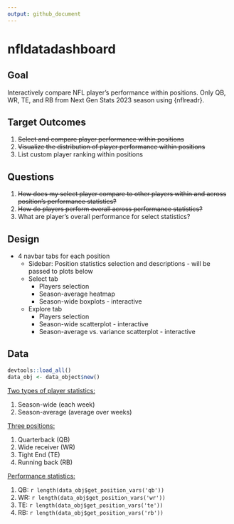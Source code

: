 ```yaml
---
output: github_document
---
```


<!-- README.md is generated from README.Rmd. Please edit that file -->

# nfldatadashboard

## Goal

Interactively compare NFL player's performance within positions. Only QB, WR, TE, and RB from Next Gen Stats 2023 season using {nflreadr}.

## Target Outcomes

1.  ~~Select and compare player performance within positions~~
2.  ~~Visualize the distribution of player performance within positions~~
3.  List custom player ranking within positions

## Questions

1.  ~~How does my select player compare to other players within and across position's performance statistics?~~
2.  ~~How do players perform overall across performance statistics?~~
3.  What are player's overall performance for select statistics?

## Design

-   4 navbar tabs for each position
    -   Sidebar: Position statistics selection and descriptions - will be passed to plots below
    -   Select tab
        -   Players selection
        -   Season-average heatmap
        -   Season-wide boxplots - interactive
    -   Explore tab
        -   Players selection
        -   Season-wide scatterplot - interactive
        -   Season-average vs. variance scatterplot - interactive

## Data

```r
devtools::load_all()
data_obj <- data_object$new()
```

[Two types of player statistics:]{.underline}

1.  Season-wide (each week)
2.  Season-average (average over weeks)

[Three positions:]{.underline}

1.  Quarterback (QB)
2.  Wide receiver (WR)
3.  Tight End (TE)
4.  Running back (RB)


[Performance statistics:]{.underline}

1.  QB: `r length(data_obj$get_position_vars('qb'))`
2.  WR: `r length(data_obj$get_position_vars('wr'))`
3.  TE: `r length(data_obj$get_position_vars('te'))`
4.  RB: `r length(data_obj$get_position_vars('rb'))`
